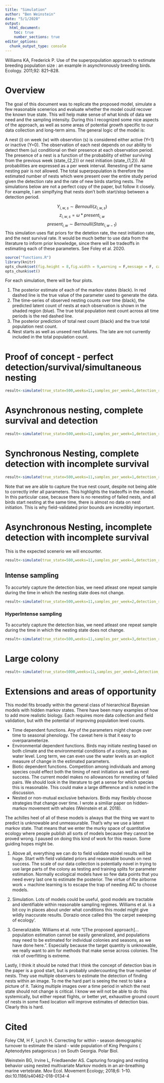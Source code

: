 ```yaml
---
title: "Simulation"
author: "Ben Weinstein"
date: "5/1/2020"
output: 
  html_document:
    toc: true
    number_sections: true
editor_options: 
  chunk_output_type: console
---
```


Williams KA, Frederick P. Use of the superpopulation approach to estimate breeding population size : an example in asynchronously breeding birds. Ecology. 2011;92: 821–828. 

# Overview
The goal of this document was to replicate the proposed model, simulate a few reasonable scenerios and evaluate whether the model could recover the known true state. This will help make sense of what kinds of data we need and the sampling intensity. During this I recognized some nice aspects of the approach, as well as some areas of potential growth specific to our data collection and long-term aims. The general logic of the model is:

A nest (i) on week (w) with observtion (s) is considered either active (Y=1) or inactive (Y=0). The observation of each nest depends on our ability to detect them ($\omega$) conditional on their presence at each observation period. The presence of a nest is a function of the probability of either surviving from the previous week (state_{2,2}) or nest initiation (state_{1,2}). All probabilities are expressed as a per week interval. Renesting of the same nesting pair is not allowed. The total superpopulation is therefore the estimated number of nests which were present over the entire study period given the detection rate and the rate of new birds starting nests. The simulations below are not a perfect copy of the paper, but follow it closely. For example, I am simplfying that nests don't both start/stop between a detection period. 

$$Y_{i,w,s} \sim Bernoulli(z_{i,w,s})$$
$$z_{i,w,s} = \omega * present_{i,w} $$
$$present_{i,w} \sim Bernoulli(State_{i,w-1})$$
This simulation uses flat priors for the detetion rate, the nest initiation rate, and the nest survival rate. It would be much better to use data from the literature to inform prior knowledge, since there will be tradeoffs in estimating each of these parameters. See Foley et al. 2020.

```r
source("functions.R")
library(knitr)
opts_chunk$set(fig.height = 8,fig.width = 9,warning = F,message = F, cache.path = "Cache/",cache=TRUE)
opts_chunk$set()
```

For each simulation, there will be four plots.

1. The posterior estimate of each of the markov states (black). In red dashed line is the true value of the parameter used to generate the data. 
2. The time-series of observed nesting counts over time (black), the predicted latent count of nests at each observation is shown in the shaded region (blue).  The true total population nest count across all time periods is the red dashed line.
3. The posterior prediction of total nest count (black) and the true total population nest count.
4. Nest starts as well as unseed nest failures. The late are not currently included in the total population count.

# Proof of concept - perfect detection/survival/simultaneous nesting

```r
result<-simulate(true_state=500,weeks=11,samples_per_week=1,detection_rate=1,survival_rate=1, entry_rate=1)
```

# Asynchronous nesting, complete survival and detection

```r
result<-simulate(true_state=500,weeks=11,samples_per_week=1,detection_rate=1,survival_rate=1, entry_rate=0.6)
```

# Synchronous Nesting, complete detection with incomplete survival

```r
result<-simulate(true_state=500,weeks=11,samples_per_week=1,detection_rate=1,survival_rate=0.6, entry_rate=1)
```

Note that we are able to capture the true nest count, despite not being able to correctly infer all parameters. This highlights the tradeoffs in the model. In this particular case, because there is no renesting of failed nests, and all birds start nesting at the same time, there is almost no data on nest initiation. This is why field-validated prior bounds are incredibly important.

# Asynchronous Nesting, incomplete detection with incomplete survival

This is the expected scenerio we will encounter.

```r
result<-simulate(true_state=500,weeks=11,samples_per_week=1,detection_rate=0.8,survival_rate=0.8, entry_rate=0.6)
```

## Intense sampling

To accurtely capture the detection bias, we need atleast one repeat sample during the time in which the nesting state does not change. 
```r
result<-simulate(true_state=500,weeks=11,samples_per_week=2,detection_rate=0.8,survival_rate=0.8, entry_rate=0.6)
```

### HyperIntense sampling

To accurtely capture the detection bias, we need atleast one repeat sample during the time in which the nesting state does not change. 
```r
result<-simulate(true_state=500,weeks=11,samples_per_week=3,detection_rate=0.8,survival_rate=0.8, entry_rate=0.6)
```

# Large colony
```r
result<-simulate(true_state=5000,weeks=11,samples_per_week=1,detection_rate=0.8,survival_rate=0.8, entry_rate=0.6)
```


# Extensions and areas of opportunity

This model fits broadly within the general class of hierarchical Bayesian models with hidden markov states. There have been many examples of how to add more realistic biology. Each requires more data collection and field validation, but with the potential of improving population level counts. 

* Time dependent functions. Any of the parameters might change over time to seasonal phenology. The caveat here is that it easy to overparameterize.
* Environmental dependent functions. Birds may initiate nesting based on both climate and the environmental conditions of a colony, such as water level. Long term, we can even use the water levels as an explicit measure of change in the estimated parameters.
* Biotic dependent functions. Competition among individuals and among species could effect both the timing of nest initiation as well as nest success. The current model makes no allowances for renesting of failed pairs. We should look in the literature to get a sense for which species this is reasonable. This could make a large difference and is noted in the discussion.
* Nested or non-mutual exclusive behaviors. Birds may flexibly choose strategies that change over time. I wrote a similiar paper on hidden-markov movement with whales (Weinstein et al. 2018).

The achilles heel of all of these models is always that the thing we want to predict is unknowable and unmeasurable. That's why we use a latent markov state. That means that we enter the murky space of quantitative ecology where people publish all sorts of models because they cannot be proved wrong. I paused on doing this kind of work for this reason. Some guiding hopes might be.

1. Above all, everything we can do to field validate model results will be huge. Start with field validated priors and reasonable bounds on nest success. The scale of our data collection is potentially novel in trying to use large parts of the colony as testing and training splits for parameter estimation. Normally ecological models have so few data points that you need every last one to estimate the posterior. The virtue of the airborne work + machine learning is to escape the trap of needing AIC to choose models.

2. Simulation. Lots of models could be useful, good models are tractable and identifiable within reasonable sampling regimes. Williams et al. is a bit coy in places about under what conditions this model might give wildly inaccurate results. Dorazio once called this 'the carpet sweeping of ecology'.

3. Generalizable. Williams et al. note "[The proposed approach]...population estimation cannot be easily generalized, and populations may need to be estimated for individual colonies and seasons, as we have done here.". Especially because the target quantity is unknowable, we really want to aim for methods that make sense across colonies. The risk of overfitting is extreme.

Lastly, I think it should be noted that I think the concept of detection bias in the paper is a good start, but is probably undercounting the true number of nests. They use multiple observers to estimate the detection of finding nests within an image. To me the hard part is seeing the nest to take a picture of it. Taking multiple images over a time period in which the nest state should not change is critical. I know we will not be able to do this systemically, but either repeat flights, or better yet, exhaustive ground count of nests in some fixed location will improve estimates of detection bias. Clearly this is hard.

# Cited

Foley CM, H F, Lynch H. Correcting for within ‑ season demographic turnover to estimate the island ‑ wide population of King Penguins ( Aptenodytes patagonicus ) on South Georgia. Polar Biol.

Weinstein BG, Irvine L, Friedlaender AS. Capturing foraging and resting behavior using nested multivariate Markov models in an air-breathing marine vertebrate. Mov Ecol. Movement Ecology; 2018;6: 1–10. doi:10.1186/s40462-018-0134-4